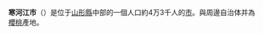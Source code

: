 {{日本都市|
自治體名=寒河江市|
圖像=[[File:Garyu-kyo.JPG|240px]]|
圖像說明=[[臥龍橋|臥龍橋]]|
市章=|
日文原名=寒河江市|
平假名=さがえし|
羅馬字拼音=Sagae-shi|
都道府縣=山形縣|
支廳=|
編號=06206-5|
面積=139.08|
邊界未定=|
人口=43,284|
統計時間= |
自治體=[[村山市|村山市]]、[[天童市|天童市]]、[[河北町|河北町]]、[[大江町|大江町]]、[[西川町|西川町]]、[[中山町|中山町]]、[[大藏村|大藏村]]|
樹=[[櫻桃|櫻桃]]|
花=[[杜鵑|杜鵑]]|
其他象徵物=|
其他象徵=|
郵遞區號=991-8601|
所在地=寒河江市中央一丁目9番45号|
電話號碼=237-86-2111|
外部連結=http://www.city.sagae.yamagata.jp/|
經度=|
緯度=|
地圖=|
註記=|
}}
'''寒河江市'''（{{jpn|j=寒河江市|hg=さがえし|rm=Sagae shi|f=y}}）是位于[[山形縣|山形縣]]中部的一個人口約4万3千人的[[市|市]]。與周邊自治体并為[[櫻桃|櫻桃]]產地。

{{山形縣}}{{Authority control}}